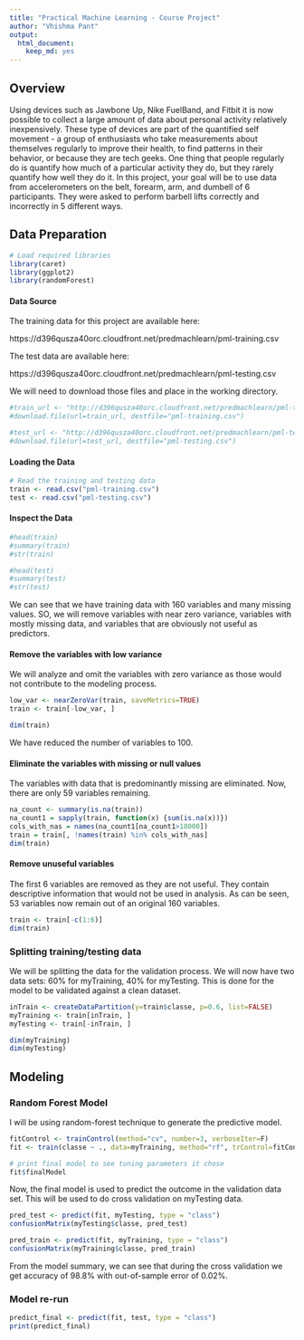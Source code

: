 ```yaml
---
title: "Practical Machine Learning - Course Project"
author: "Vhishma Pant"
output:
  html_document:
    keep_md: yes
---
```


## Overview
Using devices such as Jawbone Up, Nike FuelBand, and Fitbit it is now possible to collect a large amount of data about personal activity relatively inexpensively. These type of devices are part of the quantified self movement - a group of enthusiasts who take measurements about themselves regularly to improve their health, to find patterns in their behavior, or because they are tech geeks. One thing that people regularly do is quantify how much of a particular activity they do, but they rarely quantify how well they do it. In this project, your goal will be to use data from accelerometers on the belt, forearm, arm, and dumbell of 6 participants. They were asked to perform barbell lifts correctly and incorrectly in 5 different ways.

## Data Preparation

```r
# Load required libraries
library(caret)
library(ggplot2)
library(randomForest)
```

#### Data Source
The training data for this project are available here:

https://d396qusza40orc.cloudfront.net/predmachlearn/pml-training.csv

The test data are available here:

https://d396qusza40orc.cloudfront.net/predmachlearn/pml-testing.csv

We will need to download those files and place in the working directory.

```r
#train_url <- "http://d396qusza40orc.cloudfront.net/predmachlearn/pml-training.csv"
#download.file(url=train_url, destfile="pml-training.csv")

#test_url <- "http://d396qusza40orc.cloudfront.net/predmachlearn/pml-testing.csv"
#download.file(url=test_url, destfile="pml-testing.csv")
```


#### Loading the Data

```r
# Read the training and testing data
train <- read.csv("pml-training.csv")
test <- read.csv("pml-testing.csv")
```

#### Inspect the Data

```r
#head(train)
#summary(train)
#str(train)
```

```r
#head(test)
#summary(test)
#str(test)
```

We can see that we have training data with 160 variables and many missing values. SO, we will remove variables with near zero variance, variables with mostly missing data, and variables that are obviously not useful as predictors.

#### Remove the variables with low variance
We will analyze and omit the variables with zero variance as those would not contribute to the modeling process.

```r
low_var <- nearZeroVar(train, saveMetrics=TRUE)
train <- train[-low_var, ]
```

```r
dim(train)
```

We have reduced the number of variables to 100.

#### Eliminate the variables with missing or null values

The variables with data that is predominantly missing are eliminated. Now, there are only 59 variables remaining.
```r
na_count <- summary(is.na(train))
na_count1 = sapply(train, function(x) {sum(is.na(x))})
cols_with_nas = names(na_count1[na_count1>18000])
train = train[, !names(train) %in% cols_with_nas]
dim(train)
```

#### Remove unuseful variables
The first 6 variables are removed as they are not useful. They contain descriptive information that would not be used in analysis. As can be seen, 53 variables now remain out of an original 160 variables.
```r
train <- train[-c(1:6)]
dim(train)
```

### Splitting training/testing data
We will be splitting the data for the validation process. We will now have two data sets: 60% for myTraining, 40% for myTesting. This is done for the model to be validated against a clean dataset.

```r
inTrain <- createDataPartition(y=train$classe, p=0.6, list=FALSE)
myTraining <- train[inTrain, ]
myTesting <- train[-inTrain, ]

dim(myTraining)
dim(myTesting)
```

## Modeling

### Random Forest Model
I will be using random-forest technique to generate the predictive model.
```r
fitControl <- trainControl(method="cv", number=3, verboseIter=F)
fit <- train(classe ~ ., data=myTraining, method="rf", trControl=fitControl)
```

```r
# print final model to see tuning parameters it chose
fit$finalModel
```

Now, the final model is used to predict the outcome in the validation data set. This will be used to do cross validation on myTesting data.
```r
pred_test <- predict(fit, myTesting, type = "class")
confusionMatrix(myTesting$classe, pred_test)
```

```r
pred_train <- predict(fit, myTraining, type = "class")
confusionMatrix(myTraining$classe, pred_train)
```

From the model summary, we can see that during the cross validation we get accuracy of 98.8% with out-of-sample error of 0.02%.

### Model re-run
```r
predict_final <- predict(fit, test, type = "class")
print(predict_final)
```

